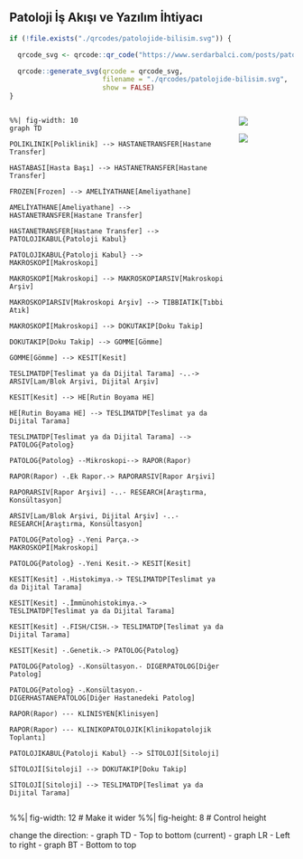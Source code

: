 ## Patoloji İş Akışı ve Yazılım İhtiyacı {.scrollable}

```r
if (!file.exists("./qrcodes/patolojide-bilisim.svg")) {

  qrcode_svg <- qrcode::qr_code("https://www.serdarbalci.com/posts/patolojide-bilisim/")

  qrcode::generate_svg(qrcode = qrcode_svg,
                       filename = "./qrcodes/patolojide-bilisim.svg",
                       show = FALSE)
}
```

::::: columns
::: {.column width="80%"}

```mermaid
%%| fig-width: 10
graph TD

POLIKLINIK[Poliklinik] --> HASTANETRANSFER[Hastane Transfer]

HASTABASI[Hasta Başı] --> HASTANETRANSFER[Hastane Transfer]

FROZEN[Frozen] --> AMELİYATHANE[Ameliyathane]

AMELİYATHANE[Ameliyathane] --> HASTANETRANSFER[Hastane Transfer]

HASTANETRANSFER[Hastane Transfer] --> PATOLOJIKABUL{Patoloji Kabul}

PATOLOJIKABUL{Patoloji Kabul} --> MAKROSKOPİ[Makroskopi]

MAKROSKOPİ[Makroskopi] --> MAKROSKOPIARSIV[Makroskopi Arşiv]

MAKROSKOPIARSIV[Makroskopi Arşiv] --> TIBBIATIK[Tıbbi Atık]

MAKROSKOPİ[Makroskopi] --> DOKUTAKIP[Doku Takip]

DOKUTAKIP[Doku Takip] --> GOMME[Gömme]

GOMME[Gömme] --> KESIT[Kesit]

TESLIMATDP[Teslimat ya da Dijital Tarama] -..-> ARSIV[Lam/Blok Arşivi, Dijital Arşiv]

KESIT[Kesit] --> HE[Rutin Boyama HE]

HE[Rutin Boyama HE] --> TESLIMATDP[Teslimat ya da Dijital Tarama]

TESLIMATDP[Teslimat ya da Dijital Tarama] --> PATOLOG{Patolog}

PATOLOG{Patolog} --Mikroskopi--> RAPOR(Rapor)

RAPOR(Rapor) -.Ek Rapor.-> RAPORARSIV[Rapor Arşivi]

RAPORARSIV[Rapor Arşivi] -..- RESEARCH[Araştırma, Konsültasyon]

ARSIV[Lam/Blok Arşivi, Dijital Arşiv] -..- RESEARCH[Araştırma, Konsültasyon]

PATOLOG{Patolog} -.Yeni Parça.-> MAKROSKOPİ[Makroskopi]

PATOLOG{Patolog} -.Yeni Kesit.-> KESIT[Kesit]

KESIT[Kesit] -.Histokimya.-> TESLIMATDP[Teslimat ya da Dijital Tarama]

KESIT[Kesit] -.İmmünohistokimya.-> TESLIMATDP[Teslimat ya da Dijital Tarama]

KESIT[Kesit] -.FISH/CISH.-> TESLIMATDP[Teslimat ya da Dijital Tarama]

KESIT[Kesit] -.Genetik.-> PATOLOG{Patolog}

PATOLOG{Patolog} -.Konsültasyon.- DIGERPATOLOG[Diğer Patolog]

PATOLOG{Patolog} -.Konsültasyon.- DIGERHASTANEPATOLOG[Diğer Hastanedeki Patolog]

RAPOR(Rapor) --- KLINISYEN[Klinisyen]

RAPOR(Rapor) --- KLINIKOPATOLOJIK[Klinikopatolojik Toplantı]

PATOLOJIKABUL{Patoloji Kabul} --> SİTOLOJİ[Sitoloji]

SİTOLOJİ[Sitoloji] --> DOKUTAKIP[Doku Takip]

SİTOLOJİ[Sitoloji] --> TESLIMATDP[Teslimat ya da Dijital Tarama]
```

:::

::: {.column width="20%"}

![](media/patoloji-laboratuvarini-anlama-kilavuzu-1.jpg)

![](qrcodes/patolojide-bilisim.svg)

:::

:::::

::: footer
:::


::: {.notes}





%%| fig-width: 12      # Make it wider
%%| fig-height: 8      # Control height

change the direction:
- graph TD - Top to bottom (current)
- graph LR - Left to right
- graph BT - Bottom to top

:::
